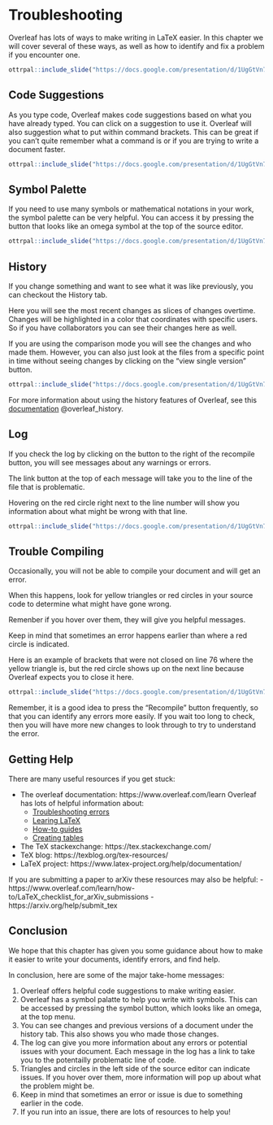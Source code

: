 
# Troubleshooting

Overleaf has lots of ways to make writing in LaTeX easier. In this chapter we will cover several of these ways, as well as how to identify and fix a problem if you encounter one.

```r
ottrpal::include_slide("https://docs.google.com/presentation/d/1UgGtVn7RsqdQ4pJxDk_dueSyREHcH-uWTNAT27E2mG8/edit#slide=id.g1c84a339a79_0_39")
```

## Code Suggestions

As you type code, Overleaf makes code suggestions based on what you have already typed. You can click on a suggestion to use it. Overleaf will also suggestion what to put within command brackets. This can be great if you can't quite remember what a command is or if you are trying to write a document faster.


```r
ottrpal::include_slide("https://docs.google.com/presentation/d/1UgGtVn7RsqdQ4pJxDk_dueSyREHcH-uWTNAT27E2mG8/edit#slide=id.g1c917691280_100_0")
```

## Symbol Palette

If you need to use many symbols or mathematical notations in your work, the symbol palette can be very helpful. You can access it by pressing the button that looks like an omega symbol at the top of the source editor.

```r
ottrpal::include_slide("https://docs.google.com/presentation/d/1UgGtVn7RsqdQ4pJxDk_dueSyREHcH-uWTNAT27E2mG8/edit#slide=id.g1c917691280_100_7")
```


## History

If you change something and want to see what it was like previously, you can checkout the History tab. 

Here you will see the most recent changes as slices of changes overtime. Changes will be highlighted in a color that coordinates with specific users. So if you have collaborators you can see their changes here as well.

If you are using the comparison mode you will see the changes and who made them. However, you can also just look at the files from a specific point in time without seeing changes by clicking on the "view single version" button.

```r
ottrpal::include_slide("https://docs.google.com/presentation/d/1UgGtVn7RsqdQ4pJxDk_dueSyREHcH-uWTNAT27E2mG8/edit#slide=id.g1cc5927a0b3_0_12")
```

For more information about using the history features of Overleaf, see this [documentation](https://www.overleaf.com/learn/latex/Using_the_History_feature) @overleaf_history.

## Log

If you check the log by clicking on the button to the right of the recompile button, you will see messages about any warnings or errors.

The link button at the top of each message will take you to the line of the file that is problematic. 

Hovering on the red circle right next to the line number will show you information about what might be wrong with that line.

```r
ottrpal::include_slide("https://docs.google.com/presentation/d/1UgGtVn7RsqdQ4pJxDk_dueSyREHcH-uWTNAT27E2mG8/edit#slide=id.g1cc5927a0b3_0_17")
```


## Trouble Compiling

Occasionally, you will not be able to compile your document and will get an error. 

When this happens, look for yellow triangles or red circles in your source code to determine what might have gone wrong.

Remenber if you hover over them, they will give you helpful messages. 

Keep in mind that sometimes an error happens earlier than where a red circle is indicated. 

Here is an example of brackets that were not closed on line 76 where the yellow triangle is, but the red circle shows up on the next line because Overleaf expects you to close it here.

```r
ottrpal::include_slide("https://docs.google.com/presentation/d/1UgGtVn7RsqdQ4pJxDk_dueSyREHcH-uWTNAT27E2mG8/edit#slide=id.g1c917691280_100_39")
```

<div class = "warning">
Remember, it is a good idea to press the "Recompile" button frequently, so that you can identify any errors more easily. If you wait too long to check, then you will have more new changes to look through to try to understand the error.
</div>


## Getting Help


There are many useful resources if you get stuck:

- The overleaf documentation: https://www.overleaf.com/learn
Overleaf has lots of helpful information about:
    - [Troubleshooting errors](https://www.overleaf.com/learn/latex/Errors)
    - [Learing LaTeX](https://www.overleaf.com/learn/latex/Learn_LaTeX_in_30_minutes)
    - [How-to guides](https://www.overleaf.com/learn/how-to)
    - [Creating tables](https://www.overleaf.com/learn/latex/Tables)  
- The TeX stackexchange: https://tex.stackexchange.com/
- TeX blog: https://texblog.org/tex-resources/
- LaTeX project: https://www.latex-project.org/help/documentation/

If you are submitting a paper to arXiv these resources may also be helpful:
- https://www.overleaf.com/learn/how-to/LaTeX_checklist_for_arXiv_submissions
- https://arxiv.org/help/submit_tex

## Conclusion

We hope that this chapter has given you some guidance about how to make it easier to write your documents, identify errors, and find help.

In conclusion, here are some of the major take-home messages:

1. Overleaf offers helpful code suggestions to make writing easier.
1. Overleaf has a symbol palatte to help you write with symbols. This can be accessed by pressing the symbol button, which looks like an omega, at the top menu.
1. You can see changes and previous versions of a document under the history tab. This also shows you who made those changes.
1. The log can give you more information about any errors or potential issues with your document. Each message in the log has a link to take you to the potentailly problematic line of code.
1. Triangles and circles in the left side of the source editor can indicate issues. If you hover over them, more information will pop up about what the problem might be.
1. Keep in mind that sometimes an error or issue is due to something earlier in the code.
1. If you run into an issue, there are lots of resources to help you!


